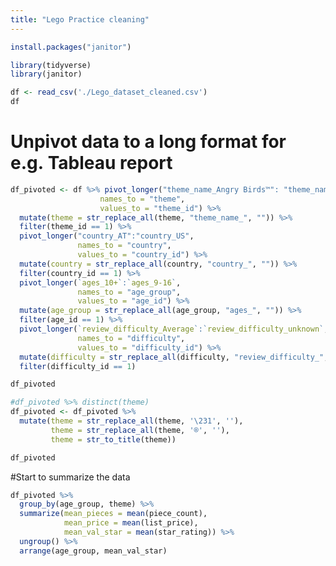 ---
title: "Lego Practice cleaning"
---

```{r}
install.packages("janitor")
```


```{r}
library(tidyverse)
library(janitor)
```

```{r}
df <- read_csv('./Lego_dataset_cleaned.csv')
df
```
# Unpivot data to a long format for e.g. Tableau report

```{r}
df_pivoted <- df %>% pivot_longer("theme_name_Angry Birds™": "theme_name_Technic",
                    names_to = "theme",
                    values_to = "theme_id") %>% 
  mutate(theme = str_replace_all(theme, "theme_name_", "")) %>% 
  filter(theme_id == 1) %>% 
  pivot_longer("country_AT":"country_US",
               names_to = "country",
               values_to = "country_id") %>% 
  mutate(country = str_replace_all(country, "country_", "")) %>% 
  filter(country_id == 1) %>% 
  pivot_longer(`ages_10+`:`ages_9-16`,
               names_to = "age_group",
               values_to = "age_id") %>% 
  mutate(age_group = str_replace_all(age_group, "ages_", "")) %>% 
  filter(age_id == 1) %>% 
  pivot_longer(`review_difficulty_Average`:`review_difficulty_unknown`,
               names_to = "difficulty",
               values_to = "difficulty_id") %>%
  mutate(difficulty = str_replace_all(difficulty, "review_difficulty_", "")) %>% 
  filter(difficulty_id == 1)

df_pivoted
```

```{r}
#df_pivoted %>% distinct(theme)
df_pivoted <- df_pivoted %>% 
  mutate(theme = str_replace_all(theme, '\231', ''),
         theme = str_replace_all(theme, '®', ''),
         theme = str_to_title(theme))
```

```{r}
df_pivoted
```

#Start to summarize the data

```{r}
df_pivoted %>% 
  group_by(age_group, theme) %>% 
  summarize(mean_pieces = mean(piece_count),
            mean_price = mean(list_price),
            mean_val_star = mean(star_rating)) %>% 
  ungroup() %>% 
  arrange(age_group, mean_val_star)

```

